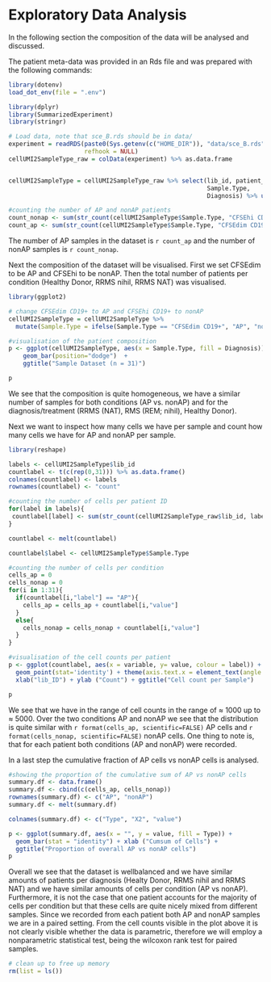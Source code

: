 # Exploratory Data Analysis

In the following section the composition of the data will be analysed and
discussed.

The patient meta-data was provided in an Rds file and was prepared with the
following commands:
```r
library(dotenv)
load_dot_env(file = ".env")

library(dplyr)
library(SummarizedExperiment)
library(stringr)

# Load data, note that sce_B.rds should be in data/
experiment = readRDS(paste0(Sys.getenv(c("HOME_DIR")), "data/sce_B.rds"),
                     refhook = NULL)
cellUMI2SampleType_raw = colData(experiment) %>% as.data.frame


cellUMI2SampleType = cellUMI2SampleType_raw %>% select(lib_id, patient_id,
                                                       Sample.Type,
                                                       Diagnosis) %>% unique()

#counting the number of AP and nonAP patients
count_nonap <- sum(str_count(cellUMI2SampleType$Sample.Type, "CFSEhi CD19+"))
count_ap <- sum(str_count(cellUMI2SampleType$Sample.Type, "CFSEdim CD19+"))
```

The number of AP samples in the dataset is `r count_ap` and the number of nonAP
samples is `r count_nonap`.

Next the composition of the dataset will be visualised. First we set CFSEdim to
be AP and CFSEhi to be nonAP. Then the total number of patients per condition
(Healthy Donor, RRMS nihil, RRMS NAT) was visualised.

```r
library(ggplot2)

# change CFSEdim CD19+ to AP and CFSEhi CD19+ to nonAP
cellUMI2SampleType = cellUMI2SampleType %>%
  mutate(Sample.Type = ifelse(Sample.Type == "CFSEdim CD19+", "AP", "nonAP"))

#visualisation of the patient composition
p <- ggplot(cellUMI2SampleType, aes(x = Sample.Type, fill = Diagnosis)) +
    geom_bar(position="dodge")  +
    ggtitle("Sample Dataset (n = 31)")

p
```

We see that the composition is quite homogeneous, we have a similar number of
samples for both conditions (AP vs. nonAP) and for the diagnosis/treatment
(RRMS (NAT), RMS (REM; nihil), Healthy Donor).

Next we want to inspect how many cells we have per sample and count how many
cells we have for AP and nonAP per sample.

```r
library(reshape)

labels <- cellUMI2SampleType$lib_id
countlabel <- t(c(rep(0,31))) %>% as.data.frame()
colnames(countlabel) <- labels
rownames(countlabel) <- "count"

#counting the number of cells per patient ID
for(label in labels){
 countlabel[label] <- sum(str_count(cellUMI2SampleType_raw$lib_id, label))
}

countlabel <- melt(countlabel)

countlabel$label <- cellUMI2SampleType$Sample.Type

#counting the number of cells per condition
cells_ap = 0
cells_nonap = 0
for(i in 1:31){
  if(countlabel[i,"label"] == "AP"){
    cells_ap = cells_ap + countlabel[i,"value"]
  }
  else{
    cells_nonap = cells_nonap + countlabel[i,"value"]
  }
}

#visualisation of the cell counts per patient
p <- ggplot(countlabel, aes(x = variable, y= value, colour = label)) +
  geom_point(stat='identity') + theme(axis.text.x = element_text(angle = 90)) +
  xlab("lib_ID") + ylab ("Count") + ggtitle("Cell count per Sample")

p
```

We see that we have in the range of cell counts in the range of $\approx$ 1000 up
to $\approx$ 5000. Over the two conditions AP and nonAP we see that the
distribution is quite similar with `r format(cells_ap, scientific=FALSE)` AP
cells and `r format(cells_nonap, scientific=FALSE)` nonAP cells. One thing to
note is, that for each patient both conditions (AP and nonAP) were recorded.

In a last step the cumulative fraction of AP cells vs nonAP cells is analysed.
```r
#showing the proportion of the cumulative sum of AP vs nonAP cells
summary.df <- data.frame()
summary.df <- cbind(c(cells_ap, cells_nonap))
rownames(summary.df) <- c("AP", "nonAP")
summary.df <- melt(summary.df)

colnames(summary.df) <- c("Type", "X2", "value")

p <- ggplot(summary.df, aes(x = "", y = value, fill = Type)) +
  geom_bar(stat = "identity") + xlab ("Cumsum of Cells") +
  ggtitle("Proportion of overall AP vs nonAP cells")
p
```

Overall we see that the dataset is wellbalanced and we have similar amounts of 
patients per diagnosis (Healty Donor, RRMS nihil and RRMS NAT) and we have similar
amounts of cells per condition (AP vs nonAP). Furthermore, it is not the case that
one patient accounts for the majority of cells per condition but that these cells
are quite nicely mixed from different samples. Since we recorded from each
patient both AP and nonAP samples we are in a paired setting. From the 
cell counts visible in the plot above it is not clearly visible whether the data
is parametric, therefore we will employ a nonparametric statistical test, being
the wilcoxon rank test for paired samples. 

```r
# clean up to free up memory
rm(list = ls())
```
